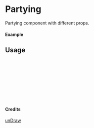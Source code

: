 
<Meta of={Partying} title="unDraw/Partying" />

# Partying

Partying component with different props.

#### Example

<Canvas of={Partying.Primary} />

## Usage

```ts
import { Partying } from "yadl-ui";

const Example = () => {
  return (
      <Partying />
  );
};

export default Example;
```

#### Credits
[unDraw](https://undraw.co/illustrations)
